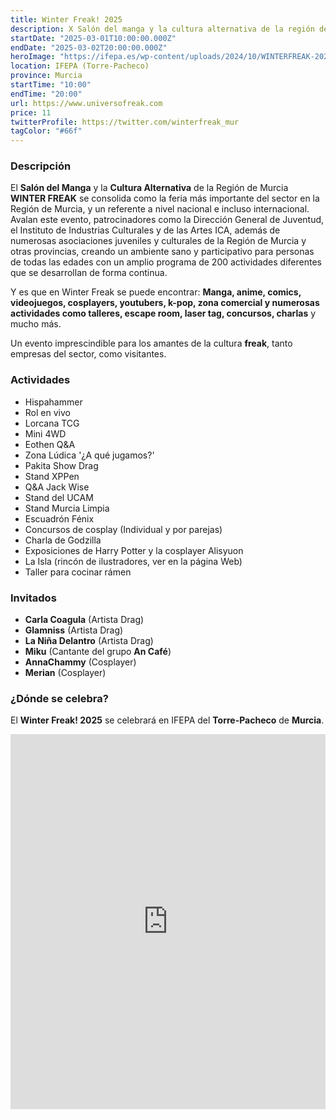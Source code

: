 ```yaml
---
title: Winter Freak! 2025
description: X Salón del manga y la cultura alternativa de la región de Murcia
startDate: "2025-03-01T10:00:00.000Z"
endDate: "2025-03-02T20:00:00.000Z"
heroImage: "https://ifepa.es/wp-content/uploads/2024/10/WINTERFREAK-2025-_MAQUETADO_-scaled.webp"
location: IFEPA (Torre-Pacheco)
province: Murcia
startTime: "10:00"
endTime: "20:00"
url: https://www.universofreak.com
price: 11
twitterProfile: https://twitter.com/winterfreak_mur
tagColor: "#66f"
---
```


### Descripción
El **Salón del Manga** y la **Cultura Alternativa** de la Región de Murcia **WINTER FREAK** se consolida como la feria más importante del sector en la Región de Murcia, y un referente a nivel nacional e incluso internacional. Avalan este evento, patrocinadores como la Dirección General de Juventud, el Instituto de Industrias Culturales y de las Artes ICA, además de numerosas asociaciones juveniles y culturales de la Región de Murcia y otras provincias, creando un ambiente sano y participativo para personas de todas las edades con un amplio programa de 200 actividades diferentes que se desarrollan de forma continua.

Y es que en Winter Freak se puede encontrar: **Manga, anime, comics, videojuegos, cosplayers, youtubers, k-pop, zona comercial y numerosas actividades como talleres, escape room, laser tag, concursos, charlas** y mucho más.

Un evento imprescindible para los amantes de la cultura **freak**, tanto empresas del sector, como visitantes.

### Actividades

+ Hispahammer
+ Rol en vivo
+ Lorcana TCG
+ Mini 4WD
+ Eothen Q&A
+ Zona Lúdica '¿A qué jugamos?'
+ Pakita Show Drag
+ Stand XPPen
+ Q&A Jack Wise
+ Stand del UCAM
+ Stand Murcia Limpia
+ Escuadrón Fénix
+ Concursos de cosplay (Individual y por parejas)
+ Charla de Godzilla
+ Exposiciones de Harry Potter y la cosplayer Alisyuon
+ La Isla (rincón de ilustradores, ver en la página Web)
+ Taller para cocinar rámen

### Invitados

+ **Carla Coagula** (Artista Drag)
+ **Glamniss** (Artista Drag)
+ **La Niña Delantro** (Artista Drag)
+ **Miku** (Cantante del grupo **An Café**)
+ **AnnaChammy** (Cosplayer)
+ **Merian** (Cosplayer)

### ¿Dónde se celebra?

El **Winter Freak! 2025** se celebrará en IFEPA del **Torre-Pacheco** de **Murcia**.

<iframe src="https://www.google.com/maps/embed?pb=!1m18!1m12!1m3!1d3155.2661137942123!2d-0.9683490883035224!3d37.73690071422353!2m3!1f0!2f0!3f0!3m2!1i1024!2i768!4f13.1!3m3!1m2!1s0xd636c1590866a25%3A0x7113deb98dcd845f!2sIfepa!5e0!3m2!1ses!2ses!4v1732891393329!5m2!1ses!2ses" width="100%" height="600" style="border:0;" allowfullscreen="" loading="lazy" referrerpolicy="no-referrer-when-downgrade"></iframe>
